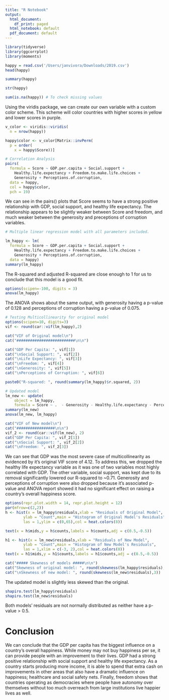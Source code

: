 ```yaml
---
title: "R Notebook"
output:
  html_document:
    df_print: paged
  html_notebook: default
  pdf_document: default
---
```

```r
library(tidyverse) 
library(ggcorrplot) 
library(moments)
```

```r
happy = read.csv('/Users/janvivora/Downloads/2019.csv')
head(happy)
```

```r
summary(happy)
```

```r
str(happy)
```

```r
sum(is.na(happy)) # To check missing values
```

Using the viridis package, we can create our own variable with a custom color scheme. This scheme will color countries with higher scores in yellow and lower scores in purple.
```r
v_color <- viridis::viridis(
  n = nrow(happy))

happy$color <- v_color[Matrix::invPerm(
  p = order(
    x = happy$Score))]
```

```r
# Correlation Analysis
pairs(
  formula = Score ~ GDP.per.capita + Social.support +
    Healthy.life.expectancy + Freedom.to.make.life.choices +
    Generosity + Perceptions.of.corruption,
  data = happy,
  col = happy$color,
  pch = 19)
```
We can see in the pairs() plots that Score seems to have a strong positive relationship with GDP, social support, and healthy life expectancy. The relationship appears to be slightly weaker between Score and freedom, and much weaker between the generosity and preceptions of corruption variables.

```r
# Multiple linear regression model with all parameters included.

lm_happy <- lm(
  formula = Score ~ GDP.per.capita + Social.support +
    Healthy.life.expectancy + Freedom.to.make.life.choices +
    Generosity + Perceptions.of.corruption,
  data = happy)
summary(lm_happy)
```

The R-squared and adjusted R-squared are close enough to 1 for us to conclude that this model is a good fit.

```r
options(scipen=-100, digits = 3)
anova(lm_happy)
```

The ANOVA shows about the same output, with generosity having a p-value of 0.128 and perceptions of corruption having a p-value of 0.075.

```r
# Testing Multicollinearity for original model
options(scipen=10, digits=3)
vif <- round(car::vif(lm_happy),2)

cat("VIF of Original model\n")
cat("##########################\n\n")

cat("GDP Per Capita: ", vif[1])
cat("\nSocial Support: ", vif[2])
cat("\nLife Expectancy: ", vif[3])
cat("\nFreedom: ", vif[4])
cat("\nGenerosity: ", vif[5])
cat("\nPerceptions of Corruption: ", vif[6])

paste0("R-squared: ", round(summary(lm_happy)$r.squared, 2))
```

```r
# Updated model
lm_new <- update(
    object = lm_happy,
    formula = Score ~ .  - Generosity - Healthy.life.expectancy - Perceptions.of.corruption)
summary(lm_new)
anova(lm_new, lm_happy)
```


```r
cat("VIF of New model\n")
cat("#################\n\n")
vif_2 <- round(car::vif(lm_new), 2)
cat("GDP Per Capita: ", vif_2[1])
cat("\nSocial Support: ", vif_2[2])
cat("\nFreedom: ", vif_2[3])
```

We can see that GDP was the most severe case of multicollinearity as evidenced by it's original VIF score of 4.12. To address this, we dropped the healthy life expectancy variable as it was one of two variables most highly correlated with GDP. The other variable, social support, was kept due to its removal significantly lowered our R-squared to ~0.71. Generosity and perceptions of corruption were also dropped because it's associated p-value and ANOVA report showed it had no significant effect on raising a country's overall happiness score.

```r
options(repr.plot.width = 14, repr.plot.height = 12)
par(mfrow=c(2,2))
h <- hist(x = lm_happy$residuals,xlab = "Residuals of Original Model",
        ylab = "Count",main = "Histogram of Original Model's Residuals",
        las = 1,ylim = c(0,65),col = heat.colors(8))

text(x = h$mids,y = h$counts,labels = h$counts,adj = c(0.5,-0.5))

h1 <- hist(x = lm_new$residuals,xlab = "Residuals of New Model",
        ylab = "Count",main = "Histogram of New Model's Residuals",
        las = 1,xlim = c(-3, 2),col = heat.colors(8))
text(x = h1$mids,y = h1$counts,labels = h1$counts,adj = c(0.5,-0.5))
```


```r
cat("##### Skewness of models #####\n\n")
cat("Skewness of original model: ", round(skewness(lm_happy$residuals),3))
cat("\nSkewness of new model: ", round(skewness(lm_new$residuals),3))
```

The updated model is slightly less skewed than the original.

```r
shapiro.test(lm_happy$residuals)
shapiro.test(lm_new$residuals)
```

Both models' residuals are not normally distributed as neither have a p-value > 0.5.

# Conclusion
We can conclude that the GDP per capita has the biggest influence on a country's overall happiness. While money may not buy happiness per se, it can provide people with an improvement to their lives. GDP had a strong positive relationship with social support and healthy life expectancy. As a country starts producing more income, it is able to spend that extra cash on improvements in other areas that also have a dramatic influence on happiness; healthcare and social safety nets. Finally, freedom shows that countries operating as democracies where people have autonomy over themselves without too much overreach from large institutions live happier lives as well.







